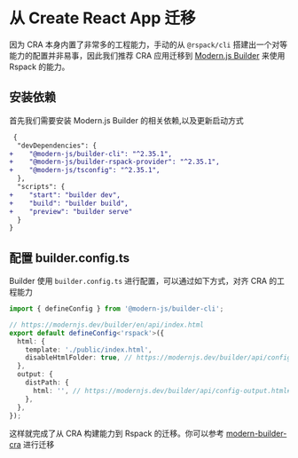 # 从 Create React App 迁移

因为 CRA 本身内置了非常多的工程能力，手动的从 `@rspack/cli` 搭建出一个对等能力的配置并非易事，因此我们推荐 CRA 应用迁移到 [Modern.js Builder](https://modernjs.dev/builder) 来使用 Rspack 的能力。

## 安装依赖

首先我们需要安装 Modern.js Builder 的相关依赖,以及更新启动方式

```diff title=package.json
 {
  "devDependencies": {
+    "@modern-js/builder-cli": "^2.35.1",
+    "@modern-js/builder-rspack-provider": "^2.35.1",
+    "@modern-js/tsconfig": "^2.35.1",
  },
  "scripts": {
+    "start": "builder dev",
+    "build": "builder build",
+    "preview": "builder serve"
  }
}
```

## 配置 builder.config.ts

Builder 使用 `builder.config.ts` 进行配置，可以通过如下方式，对齐 CRA 的工程能力

```ts title=builder.config.ts
import { defineConfig } from '@modern-js/builder-cli';

// https://modernjs.dev/builder/en/api/index.html
export default defineConfig<'rspack'>({
  html: {
    template: './public/index.html',
    disableHtmlFolder: true, // https://modernjs.dev/builder/api/config-html.html#htmldisablehtmlfolder
  },
  output: {
    distPath: {
      html: '', // https://modernjs.dev/builder/api/config-output.html#outputdistpath
    },
  },
});
```

这样就完成了从 CRA 构建能力到 Rspack 的迁移。你可以参考 [modern-builder-cra](https://github.com/rspack-contrib/modern-builder-cra) 进行迁移
